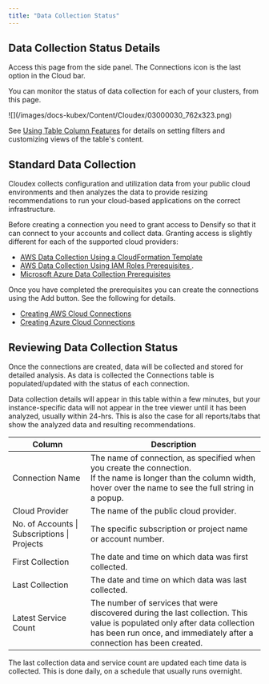 ```yaml
---
title: "Data Collection Status"
---
```


## Data Collection Status Details

<InlineImageWithText src="/images/docs-kubex/Content/Cloudex/03000109_64x59.png">
<p>Access this page from the side panel. The Connections icon is the last option in the Cloud bar.</p>
<p>You can monitor the status of data collection for each of your clusters, from this page.</p>
</InlineImageWithText>

<Frame caption="Figure: Cloud Collection Status Page">
![](/images/docs-kubex/Content/Cloudex/03000030_762x323.png)
</Frame>


See [Using Table Column Features](/docs-kubex/Content/Kubex/Using_Table_Column_Features) for details on setting filters and customizing views of the table's content.

## Standard Data Collection

Cloudex collects configuration and utilization data from your public cloud environments and then analyzes the data to provide resizing recommendations to run your cloud-based applications on the correct infrastructure.<br/>

Before creating a connection you need to grant access to Densify so that it can connect to your accounts and collect data. Granting access is slightly different for each of the supported cloud providers:


<ul>
  <li>
    <a href="/docs/WebHelp_Densify_Cloud/Content/Data_Collection_for_Public_Cloud_Systems/AWS_Data_Collection_Using_a_CloudFormation_Template">
    AWS Data Collection Using a CloudFormation Template
    </a>
  </li>
  <li>
    <a href="/docs/WebHelp_Densify_Cloud/Content/Data_Collection_for_Public_Cloud_Systems/AWS_Data_Collection_Prerequisites_for_an_IAM_Role__CloudWatch_only_">
    AWS Data Collection Using IAM Roles Prerequisites
    </a>
    .
  </li>
  <li>
    <a href="/docs/WebHelp_Densify_Cloud/Content/Data_Collection_for_Public_Cloud_Systems/Microsoft_Azure_Data_Collection_Prerequisites_for_a_Service_Principal">
    Microsoft Azure Data Collection Prerequisites
    </a>
  </li>
</ul>


Once you have completed the prerequisites you can create the connections using the Add button. See the following for details.


<ul>
  <li>
    <a class="MCXref xref" href="/docs-kubex/Content/Cloudex/Data_Collection_AWS_Connections">
    Creating AWS Cloud Connections
    </a>
  </li>
  <li>
    <a class="MCXref xref" href="/docs-kubex/Content/Cloudex/Data_Collection_Azure_Connections">
    Creating Azure Cloud Connections
    </a>
  </li>
</ul>



## Reviewing Data Collection Status

Once the connections are created, data will be collected and stored for detailed analysis. As data is collected the Connections table is populated/updated with the status of each connection.<br/>

Data collection details will appear in this table within a few minutes, but your instance-specific data will not appear in the tree viewer until it has been analyzed, usually within 24-hrs. This is also the case for all reports/tabs that show the analyzed data and resulting recommendations.



<Accordion title="Table: Connections Table">
<table style={{ width: "100%", borderCollapse: "collapse" }}>
  <colgroup>
    <col style={{ width: "119px" }} />
    <col style={{ width: "394px" }} />
  </colgroup>
  <thead>
    <tr>
      <th style={{ verticalAlign: "middle" }}>Column</th>
      <th style={{ verticalAlign: "middle" }}>Description</th>
    </tr>
  </thead>
  <tbody>
    <tr>
      <td style={{ verticalAlign: "middle" }}>Connection Name</td>
      <td style={{ verticalAlign: "middle" }}>
        The name of connection, as specified when you create the connection.
        <br />
        If the name is longer than the column width, hover over the name to see the full string in a popup.
      </td>
    </tr>
    <tr>
      <td style={{ verticalAlign: "middle" }}>Cloud Provider</td>
      <td style={{ verticalAlign: "middle" }}>
        The name of the public cloud provider.
      </td>
    </tr>
    <tr>
      <td style={{ verticalAlign: "middle" }}>No. of Accounts | Subscriptions | Projects</td>
      <td style={{ verticalAlign: "middle" }}>
        The specific subscription or project name or account number.
      </td>
    </tr>
    <tr>
      <td style={{ verticalAlign: "middle" }}>First Collection</td>
      <td style={{ verticalAlign: "middle" }}>
        The date and time on which data was first collected.
      </td>
    </tr>
    <tr>
      <td style={{ verticalAlign: "middle" }}>Last Collection</td>
      <td style={{ verticalAlign: "middle" }}>
        The date and time on which data was last collected.
      </td>
    </tr>
    <tr>
      <td style={{ verticalAlign: "middle" }}>Latest Service Count</td>
      <td style={{ verticalAlign: "middle" }}>
        The number of services that were discovered during the last collection. This value is populated only after data collection has been run once, and immediately after a connection has been created.
      </td>
    </tr>
  </tbody>
</table>
</Accordion>




The last collection data and service count are updated each time data is collected. This is done daily, on a schedule that usually runs overnight.


